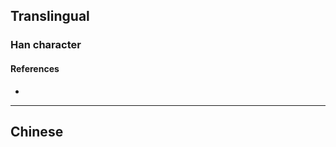 {{character info/new}}
==Translingual==

===Han character===
{{Han char|rn=9|rad=人|as=21|sn=23|four=|canj=OVOI|ids=⿰亻蠡}}

====References====
* {{Han ref|kx=0122.100|hdz=10240.080|uh=34A9|ud=13481}}

----

==Chinese==
{{zh-see|裸|v}}